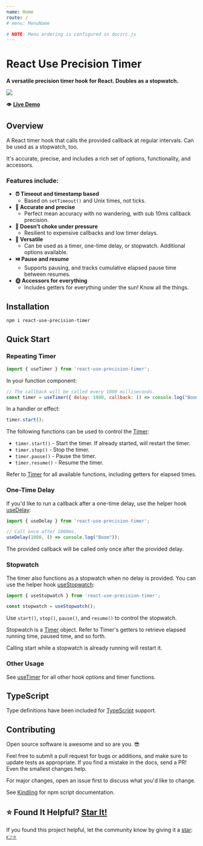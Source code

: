 ```yaml
---
name: Home
route: /
# menu: MenuName

# NOTE: Menu ordering is configured in doczrc.js
---
```




<div style={{
	display: 'flex',
	alignItems: 'center',
}}>
  <div>
    <h1>React Use Precision Timer</h1>
  </div>
  <div>
    <a href="https://github.com/justinmahar/react-use-precision-timer/" target="_blank" rel="noopener noreferrer">
      <SvgIcon src={githubSvg} size={28} style={{ margin: '0 0 0 20px' }} />
    </a>
  </div>
</div>

**A versatile precision timer hook for React. Doubles as a stopwatch.**

<a href="https://justinmahar.github.io/react-use-precision-timer/demo"><img src={demoGif} /></a>

👁️ **[Live Demo](/demo)**

## Overview

A React timer hook that calls the provided callback at regular intervals. Can be used as a stopwatch, too.

It's accurate, precise, and includes a rich set of options, functionality, and accessors.

### Features include:

- **⏰ Timeout and timestamp based**
  - Based on `setTimeout()` and Unix times, not ticks.
- **🎯 Accurate and precise**
  - Perfect mean accuracy with no wandering, with sub 10ms callback precision.
- **💪 Doesn't choke under pressure**
  - Resilient to expensive callbacks and low timer delays.
- **🧰 Versatile**
  - Can be used as a timer, one-time delay, or stopwatch. Additional options available.
- **⏯️ Pause and resume**
  - Supports pausing, and tracks cumulative elapsed pause time between resumes.
- **🌞 Accessors for everything**
  - Includes getters for everything under the sun! Know all the things.

## Installation

```
npm i react-use-precision-timer
```

## Quick Start

### Repeating Timer

```jsx
import { useTimer } from 'react-use-precision-timer';
```

In your function component: 

```jsx
// The callback will be called every 1000 milliseconds.
const timer = useTimer({ delay: 1000, callback: () => console.log("Boom") });
```

In a handler or effect: 

```jsx
timer.start();
```

The following functions can be used to control the [Timer](/useTimer#timer):

- `timer.start()` - Start the timer. If already started, will restart the timer.
- `timer.stop()` - Stop the timer.
- `timer.pause()` - Pause the timer.
- `timer.resume()` - Resume the timer.

Refer to [Timer](/useTimer#timer) for all available functions, including getters for elapsed times.

### One-Time Delay

If you'd like to run a callback after a one-time delay, use the helper hook [useDelay](/useDelay):

```jsx
import { useDelay } from 'react-use-precision-timer';
```

```jsx
// Call once after 1000ms.
useDelay(1000, () => console.log("Boom"));
```

The provided callback will be called only once after the provided delay.

### Stopwatch

The timer also functions as a stopwatch when no delay is provided. You can use the helper hook [useStopwatch](/useStopwatch):

```jsx
import { useStopwatch } from 'react-use-precision-timer';
```

```jsx
const stopwatch = useStopwatch();
```

Use `start()`, `stop()`, `pause()`, and `resume()` to control the stopwatch.

Stopwatch is a [Timer](/useTimer#timer) object. Refer to Timer's getters to retrieve elapsed running time, paused time, and so forth.

Calling start while a stopwatch is already running will restart it.

### Other Usage

See [useTimer](/useTimer) for all other hook options and timer functions.

## TypeScript

Type definitions have been included for [TypeScript](https://www.typescriptlang.org/) support.

## Contributing

Open source software is awesome and so are you. 😎

Feel free to submit a pull request for bugs or additions, and make sure to update tests as appropriate. If you find a mistake in the docs, send a PR! Even the smallest changes help.

For major changes, open an issue first to discuss what you'd like to change.

See [Kindling](https://tinyurl.com/kindlingscripts) for npm script documentation.

## ⭐ Found It Helpful? [Star It!](https://github.com/justinmahar/react-use-precision-timer/stargazers)

If you found this project helpful, let the community know by giving it a [star](https://github.com/justinmahar/react-use-precision-timer/stargazers): [👉⭐](https://github.com/justinmahar/react-use-precision-timer/stargazers)